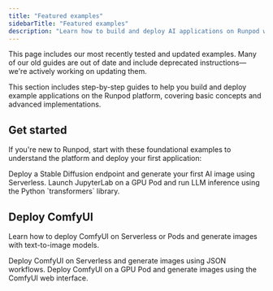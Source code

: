 ```yaml
---
title: "Featured examples"
sidebarTitle: "Featured examples"
description: "Learn how to build and deploy AI applications on Runpod with step-by-step guides."
---
```


<Note>
This page includes our most recently tested and updated examples. Many of our old guides are out of date and include deprecated instructions—we're actively working on updating them.
</Note>

This section includes step-by-step guides to help you build and deploy example applications on the Runpod platform, covering basic concepts and advanced implementations.

## Get started

If you're new to Runpod, start with these foundational examples to understand the platform and deploy your first application:

<CardGroup cols={2}>
  <Card title="Create an image generation endpoint with Serverless" href="/tutorials/serverless/run-your-first" icon="cloud-bolt" iconType="solid">
    Deploy a Stable Diffusion endpoint and generate your first AI image using Serverless.
  </Card>
  <Card title="Run LLM inference on Pods with JupyterLab" href="/tutorials/pods/run-your-first" icon="text-size" iconType="solid">
    Launch JupyterLab on a GPU Pod and run LLM inference using the Python `transformers` library.
  </Card>
</CardGroup>

## Deploy ComfyUI

Learn how to deploy ComfyUI on Serverless or Pods and generate images with text-to-image models.

<CardGroup cols={2}>
  <Card title="Generate images with ComfyUI on Serverless" href="/tutorials/serverless/comfyui" icon="brackets-curly" iconType="solid">
    Deploy ComfyUI on Serverless and generate images using JSON workflows.
  </Card>
  <Card title="Generate images with ComfyUI on Pods" href="/tutorials/pods/comfyui" icon="images" iconType="solid">
    Deploy ComfyUI on a GPU Pod and generate images using the ComfyUI web interface.
  </Card>
</CardGroup>
